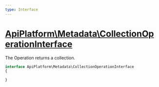 ```yaml
---
type: Interface
---
```


# [ApiPlatform\Metadata\CollectionOperationInterface](/docs/v3.2/reference/Metadata/CollectionOperationInterface)

The Operation returns a collection.

```php
interface ApiPlatform\Metadata\CollectionOperationInterface
{

}
```
